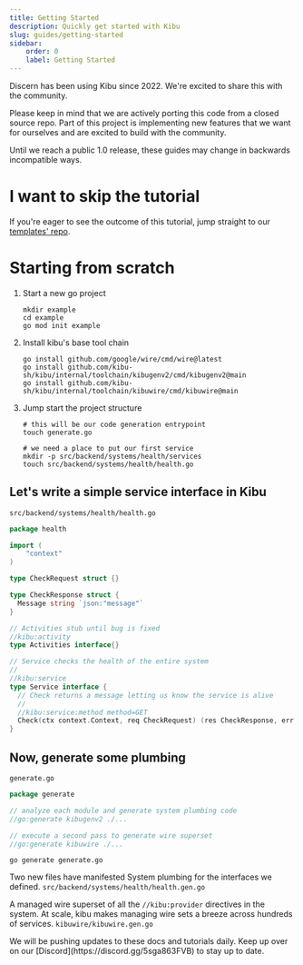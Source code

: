 ```yaml
---
title: Getting Started
description: Quickly get started with Kibu
slug: guides/getting-started
sidebar:
    order: 0
    label: Getting Started
---
```


<Aside type="tip" title="Kibu is in Alpha">
  Discern has been using Kibu since 2022.
  We're excited to share this with the community.

  Please keep in mind that we are actively porting this code from a closed source repo.
  Part of this project is implementing new features that we want for ourselves and are excited to build with the community.

  Until we reach a public 1.0 release, these guides may change in backwards incompatible ways.
</Aside>

# I want to skip the tutorial
If you're eager to see the outcome of this tutorial,
jump straight to our [templates' repo](https://github.com/kibu-sh/templates).


# Starting from scratch
<Steps>

1. Start a new go project

   ```shell
   mkdir example
   cd example
   go mod init example
   ```

2. Install kibu's base tool chain

    ```shell
    go install github.com/google/wire/cmd/wire@latest
    go install github.com/kibu-sh/kibu/internal/toolchain/kibugenv2/cmd/kibugenv2@main
    go install github.com/kibu-sh/kibu/internal/toolchain/kibuwire/cmd/kibuwire@main
    ```

3. Jump start the project structure
    ```shell
    # this will be our code generation entrypoint
    touch generate.go

    # we need a place to put our first service
    mkdir -p src/backend/systems/health/services
    touch src/backend/systems/health/health.go
    ```
</Steps>


## Let's write a simple service interface in Kibu

`src/backend/systems/health/health.go`

```go
package health

import (
	"context"
)

type CheckRequest struct {}

type CheckResponse struct {
  Message string `json:"message"`
}

// Activities stub until bug is fixed
//kibu:activity
type Activities interface{}

// Service checks the health of the entire system
//
//kibu:service
type Service interface {
  // Check returns a message letting us know the service is alive
  //
  //kibu:service:method method=GET
  Check(ctx context.Context, req CheckRequest) (res CheckResponse, err error)
}
```

## Now, generate some plumbing

`generate.go`
```go
package generate

// analyze each module and generate system plumbing code
//go:generate kibugenv2 ./...

// execute a second pass to generate wire superset
//go:generate kibuwire ./...
```

```shell
go generate generate.go
```

Two new files have manifested
System plumbing for the interfaces we defined.
`src/backend/systems/health/health.gen.go`

A managed wire superset of all the `//kibu:provider` directives in the system.
At scale, kibu makes managing wire sets a breeze across hundreds of services.
`kibuwire/kibuwire.gen.go`


<Aside type="note" title="Stay Tuned">
  We will be pushing updates to these docs and tutorials daily.
  Keep up over on our [Discord](https://discord.gg/5sga863FVB) to stay up to date.
</Aside>